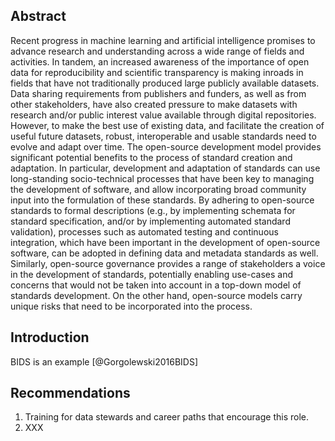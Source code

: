 ## Abstract

Recent progress in machine learning and artificial intelligence promises to
advance research and understanding across a wide range of fields and
activities. In tandem, an increased awareness of the importance of open data
for reproducibility and scientific transparency is making inroads in fields
that have not traditionally produced large publicly available datasets. Data
sharing requirements from publishers and funders, as well as from other
stakeholders, have also created pressure to make datasets with research and/or
public interest value available through digital repositories. However, to make
the best use of existing data, and facilitate the creation of useful future
datasets, robust, interoperable and usable standards need to evolve and adapt
over time. The open-source development model provides significant potential
benefits to the process of standard creation and adaptation. In particular,
development and adaptation of standards can use long-standing socio-technical
processes that have been key to managing the development of software, and allow
incorporating broad community input into the formulation of these standards. By
adhering to open-source standards to formal descriptions (e.g., by implementing
schemata for standard specification, and/or by implementing automated standard
validation), processes such as automated testing and continuous integration,
which have been important in the development of open-source software, can be
adopted in defining data and metadata standards as well. Similarly, open-source
governance provides a range of stakeholders a voice in the development of
standards, potentially enabling use-cases and concerns that would not be taken
into account in a top-down model of standards development. On the other hand,
open-source models carry unique risks that need to be incorporated into the
process.

## Introduction

BIDS is an example [@Gorgolewski2016BIDS]


## Recommendations

1. Training for data stewards and career paths that encourage this role.
2. XXX

